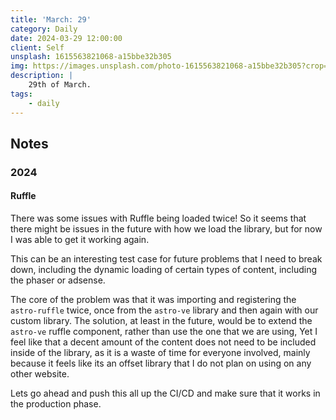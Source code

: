 ```yaml
---
title: 'March: 29'
category: Daily
date: 2024-03-29 12:00:00
client: Self
unsplash: 1615563821068-a15bbe32b305
img: https://images.unsplash.com/photo-1615563821068-a15bbe32b305?crop=entropy&cs=srgb&fm=jpg&ixid=MnwzNjM5Nzd8MHwxfHJhbmRvbXx8fHx8fHx8fDE2ODE3NDg2ODY&ixlib=rb-4.0.3&q=85
description: |
    29th of March.
tags:
    - daily
---
```



<MDXJS>

## Notes

</MDXJS>


<MDXJS>

### 2024

<MDXJS>

#### Ruffle

There was some issues with Ruffle being loaded twice! So it seems that there might be issues in the future with how we load the library, but for now I was able to get it working again.

This can be an interesting test case for future problems that I need to break down, including the dynamic loading of certain types of content, including the phaser or adsense.

The core of the problem was that it was importing and registering the `astro-ruffle` twice, once from the `astro-ve` library and then again with our custom library. The solution, at least in the future, would be to extend the `astro-ve` ruffle component, rather than use the one that we are using,
Yet I feel like that a decent amount of the content does not need to be included inside of the library, as it is a waste of time for everyone involved, mainly because it feels like its an offset library that I do not plan on using on any other website.

Lets go ahead and push this all up the CI/CD and make sure that it works in the production phase.


</MDXJS>

</MDXJS>